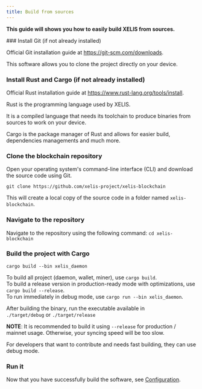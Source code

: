 ```yaml
---
title: Build from sources
---
```



**This guide will shows you how to easily build XELIS from sources.**

<Steps>
### Install Git (if not already installed)

Official Git installation guide at https://git-scm.com/downloads.

This software allows you to clone the project directly on your device.

### Install Rust and Cargo (if not already installed)

Official Rust installation guide at https://www.rust-lang.org/tools/install.

Rust is the programming language used by XELIS.

It is a compiled language that needs its toolchain to produce binaries from sources to work on your device.

Cargo is the package manager of Rust and allows for easier build, dependencies managements and much more.

### Clone the blockchain repository

Open your operating system's command-line interface (CLI) and download the source code using Git.

`git clone https://github.com/xelis-project/xelis-blockchain`

This will create a local copy of the source code in a folder named `xelis-blockchain`.

### Navigate to the repository

Navigate to the repository using the following command:
`cd xelis-blockchain`

### Build the project with Cargo

`cargo build --bin xelis_daemon`

To build all project (daemon, wallet, miner), use `cargo build`.  
To build a release version in production-ready mode with optimizations, use `cargo build --release`.  
To run immediately in debug mode, use `cargo run --bin xelis_daemon`.

After building the binary, run the executable available in  
`./target/debug` or `./target/release`

**NOTE**:
It is recommended to build it using `--release` for production / mainnet usage.
Otherwise, your syncing speed will be too slow.

For developers that want to contribute and needs fast building, they can use debug mode.

### Run it

Now that you have successfully build the software, see [Configuration](/getting-started/configuration).
</Steps>